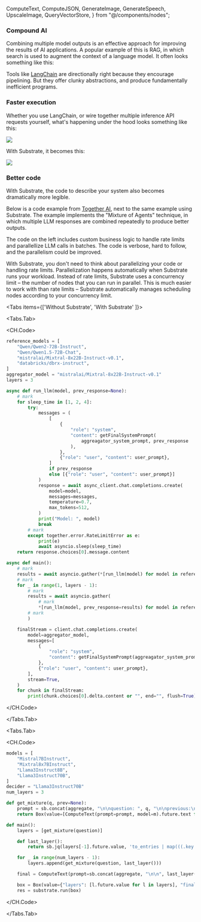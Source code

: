   ComputeText,
  ComputeJSON,
  GenerateImage,
  GenerateSpeech,
  UpscaleImage,
  QueryVectorStore,
} from "@/components/nodes";

### Compound AI

Combining multiple model outputs is an effective approach for improving the results of AI applications. A popular example of this is RAG, in which search is used to augment the context of a language model. It often looks something like this:

<Diagram />

Tools like [LangChain](https://www.langchain.com/) are directionally right because they encourage pipelining. But they offer clunky abstractions, and produce fundamentally inefficient programs.

### Faster execution

Whether you use LangChain, or wire together multiple inference API requests yourself, what's happening under the hood looks something like this:

<Image src="/without-substrate.png" width={800} height={800} />

With Substrate, it becomes this:

<Image src="/with-substrate.png" width={800} height={800} />

### Better code

With Substrate, the code to describe your system also becomes dramatically more legible.

Below is a code example from [Together AI](https://docs.together.ai/docs/mixture-of-agents#advanced-moa-example), next to the same example using Substrate. The example implements the "Mixture of Agents" technique, in which multiple LLM responses are combined repeatedly to produce better outputs.

The code on the left includes custom business logic to handle rate limits and parallellize LLM calls in batches. The code is verbose, hard to follow, and the parallelism could be improved.

With Substrate, you don't need to think about parallelizing your code or handling rate limits. Parallelization happens automatically when Substrate runs your workload. Instead of rate limits, Substrate uses a concurrency limit – the number of nodes that you can run in parallel. This is much easier to work with than rate limits – Substrate automatically manages scheduling nodes according to your concurrency limit.

<Tabs items={['Without Substrate', 'With Substrate' ]}>

<Tabs.Tab>

<CH.Code>

```python
reference_models = [
    "Qwen/Qwen2-72B-Instruct",
    "Qwen/Qwen1.5-72B-Chat",
    "mistralai/Mixtral-8x22B-Instruct-v0.1",
    "databricks/dbrx-instruct",
]
aggregator_model = "mistralai/Mixtral-8x22B-Instruct-v0.1"
layers = 3

async def run_llm(model, prev_response=None):
    # mark
    for sleep_time in [1, 2, 4]:
        try:
            messages = (
                [
                    {
                        "role": "system",
                        "content": getFinalSystemPrompt(
                            aggreagator_system_prompt, prev_response
                        ),
                    },
                    {"role": "user", "content": user_prompt},
                ]
                if prev_response
                else [{"role": "user", "content": user_prompt}]
            )
            response = await async_client.chat.completions.create(
                model=model,
                messages=messages,
                temperature=0.7,
                max_tokens=512,
            )
            print("Model: ", model)
            break
        # mark
        except together.error.RateLimitError as e:
            print(e)
            await asyncio.sleep(sleep_time)
    return response.choices[0].message.content

async def main():
    # mark
    results = await asyncio.gather(*[run_llm(model) for model in reference_models])
    # mark
    for _ in range(1, layers - 1):
        # mark
        results = await asyncio.gather(
            # mark
            *[run_llm(model, prev_response=results) for model in reference_models]
        # mark
        )

    finalStream = client.chat.completions.create(
        model=aggregator_model,
        messages=[
            {
                "role": "system",
                "content": getFinalSystemPrompt(aggreagator_system_prompt, results),
            },
            {"role": "user", "content": user_prompt},
        ],
        stream=True,
    )
    for chunk in finalStream:
        print(chunk.choices[0].delta.content or "", end="", flush=True)
```

</CH.Code>

</Tabs.Tab>

<Tabs.Tab>

<CH.Code>

```python
models = [
    "Mistral7BInstruct",
    "Mixtral8x7BInstruct",
    "Llama3Instruct8B",
    "Llama3Instruct70B",
]
decider = "Llama3Instruct70B"
num_layers = 3

def get_mixture(q, prev=None):
    prompt = sb.concat(aggregate, "\n\nquestion: ", q, "\n\nprevious:\n\n", prev) if prev else q
    return Box(value=[ComputeText(prompt=prompt, model=m).future.text for m in models])

def main():
    layers = [get_mixture(question)]

    def last_layer():
        return sb.jq(layers[-1].future.value, 'to_entries | map(((.key + 1) | tostring) + ". " + .value) | join("\n")')

    for _ in range(num_layers - 1):
        layers.append(get_mixture(question, last_layer()))

    final = ComputeText(prompt=sb.concat(aggregate, "\n\n", last_layer()), model=decider)

    box = Box(value={"layers": [l.future.value for l in layers], "final": final.future.text})
    res = substrate.run(box)
```

</CH.Code>

</Tabs.Tab>

</Tabs>
